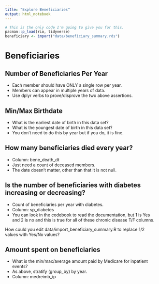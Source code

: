 ```yaml
---
title: "Explore Beneficiaries"
output: html_notebook
---
```



```r
# This is the only code I'm going to give you for this.
pacman::p_load(rio, tidyverse)
beneficiary <- import("data/beneficiary_summary.rds")
```



# Beneficiaries

## Number of Beneficiaries Per Year

- Each member should have ONLY a single row per year.
- Members can appear in multiple years of data.
- Use dplyr verbs to prove/disprove the two above assertions.

<INSERT CODE CHUNK HERE>

## Min/Max Birthdate

- What is the earliest date of birth in this data set?
- What is the youngest date of birth in this data set?
- You don't need to do this by year but if you do, it is fine.

<INSERT CODE CHUNK HERE>

## How many beneficiaries died every year?

- Column: bene_death_dt
- Just need a count of deceased members. 
- The date doesn't matter, other than that it is not null.

<INSERT CODE CHUNK HERE>

## Is the number of beneficiaries with diabetes increasing or decreasing?

- Count of beneficiaries per year with diabetes.
- Column: sp_diabetes
- You can look in the codebook to read the documentation, but 1 is Yes and 2 is no and this is true for all of these chronic disease T/F columns.

<INSERT CODE CHUNK HERE>

How could you edit data/import_beneficiary_summary.R to replace 1/2 values with Yes/No values?

## Amount spent on beneficiaries

- What is the min/max/average amount paid by Medicare for inpatient events?
- As above, stratify (group_by) by year.
- Column: medreimb_ip